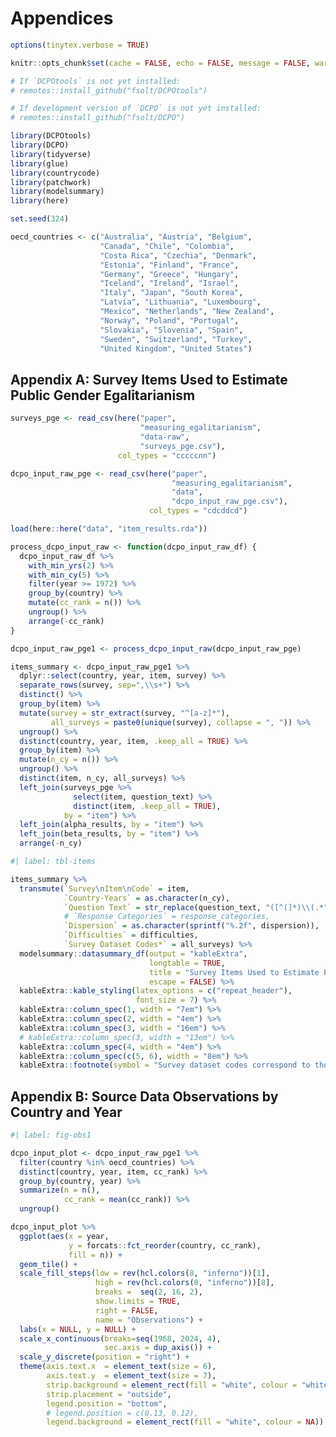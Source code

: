 # Appendices

\setcounter{figure}{0}
\renewcommand{\thefigure}{A\arabic{figure}}
\setcounter{table}{0}
\renewcommand{\thetable}{A\arabic{table}}

```r
options(tinytex.verbose = TRUE)

knitr::opts_chunk$set(cache = FALSE, echo = FALSE, message = FALSE, warning = FALSE)

# If `DCPOtools` is not yet installed:
# remotes::install_github("fsolt/DCPOtools")

# If development version of `DCPO` is not yet installed:
# remotes::install_github("fsolt/DCPO")

library(DCPOtools)
library(DCPO)
library(tidyverse)
library(glue)
library(countrycode)
library(patchwork)
library(modelsummary)
library(here)

set.seed(324)

oecd_countries <- c("Australia", "Austria", "Belgium",
                    "Canada", "Chile", "Colombia",
                    "Costa Rica", "Czechia", "Denmark",
                    "Estonia", "Finland", "France", 
                    "Germany", "Greece", "Hungary",
                    "Iceland", "Ireland", "Israel",
                    "Italy", "Japan", "South Korea",
                    "Latvia", "Lithuania", "Luxembourg",
                    "Mexico", "Netherlands", "New Zealand",
                    "Norway", "Poland", "Portugal", 
                    "Slovakia", "Slovenia", "Spain",
                    "Sweden", "Switzerland", "Turkey", 
                    "United Kingdom", "United States")
```

\pagebreak
## Appendix A: Survey Items Used to Estimate Public Gender Egalitarianism
```r
surveys_pge <- read_csv(here("paper",
                             "measuring_egalitarianism",
                             "data-raw",
                             "surveys_pge.csv"),
                        col_types = "cccccnn")

dcpo_input_raw_pge <- read_csv(here("paper",
                                    "measuring_egalitarianism",
                                    "data",
                                    "dcpo_input_raw_pge.csv"),
                               col_types = "cdcddcd")

load(here::here("data", "item_results.rda"))

process_dcpo_input_raw <- function(dcpo_input_raw_df) {
  dcpo_input_raw_df %>% 
    with_min_yrs(2) %>% 
    with_min_cy(5) %>% 
    filter(year >= 1972) %>% 
    group_by(country) %>% 
    mutate(cc_rank = n()) %>% 
    ungroup() %>% 
    arrange(-cc_rank)
} 

dcpo_input_raw_pge1 <- process_dcpo_input_raw(dcpo_input_raw_pge)

items_summary <- dcpo_input_raw_pge1 %>%
  dplyr::select(country, year, item, survey) %>%
  separate_rows(survey, sep=",\\s+") %>% 
  distinct() %>%
  group_by(item) %>% 
  mutate(survey = str_extract(survey, "^[a-z]*"),
         all_surveys = paste0(unique(survey), collapse = ", ")) %>% 
  ungroup() %>% 
  distinct(country, year, item, .keep_all = TRUE) %>% 
  group_by(item) %>% 
  mutate(n_cy = n()) %>% 
  ungroup() %>%
  distinct(item, n_cy, all_surveys) %>% 
  left_join(surveys_pge %>%
              select(item, question_text) %>%
              distinct(item, .keep_all = TRUE),
            by = "item") %>% 
  left_join(alpha_results, by = "item") %>% 
  left_join(beta_results, by = "item") %>% 
  arrange(-n_cy)

```

```r
#| label: tbl-items

items_summary %>% 
  transmute(`Survey\nItem\nCode` = item,
            `Country-Years` = as.character(n_cy),
            `Question Text` = str_replace(question_text, "([^(]*)\\(.*", "\\1"),
            # `Response Categories` = response_categories,
            `Dispersion` = as.character(sprintf("%.2f", dispersion)),
            `Difficulties` = difficulties,
            `Survey Dataset Codes*` = all_surveys) %>% 
  modelsummary::datasummary_df(output = "kableExtra",
                               longtable = TRUE,
                               title = "Survey Items Used to Estimate Public Gender Egalitarianism Scores",
                               escape = FALSE) %>% 
  kableExtra::kable_styling(latex_options = c("repeat_header"),
                            font_size = 7) %>%
  kableExtra::column_spec(1, width = "7em") %>%
  kableExtra::column_spec(2, width = "4em") %>%
  kableExtra::column_spec(3, width = "16em") %>%
  # kableExtra::column_spec(3, width = "13em") %>%
  kableExtra::column_spec(4, width = "4em") %>%
  kableExtra::column_spec(c(5, 6), width = "8em") %>%
  kableExtra::footnote(symbol = "Survey dataset codes correspond to those used in the DCPOtools R package (Solt, Hu, and Tai 2019).")
```

\pagebreak
## Appendix B: Source Data Observations by Country and Year
```r
#| label: fig-obs1

dcpo_input_plot <- dcpo_input_raw_pge1 %>% 
  filter(country %in% oecd_countries) %>% 
  distinct(country, year, item, cc_rank) %>% 
  group_by(country, year) %>% 
  summarize(n = n(),
            cc_rank = mean(cc_rank)) %>% 
  ungroup() 

dcpo_input_plot %>%
  ggplot(aes(x = year, 
             y = forcats::fct_reorder(country, cc_rank),
             fill = n)) + 
  geom_tile() +
  scale_fill_steps(low = rev(hcl.colors(8, "inferno"))[1],
                   high = rev(hcl.colors(8, "inferno"))[8],
                   breaks =  seq(2, 16, 2),
                   show.limits = TRUE,
                   right = FALSE,
                   name = "Observations") +
  labs(x = NULL, y = NULL) +
  scale_x_continuous(breaks=seq(1968, 2024, 4),
                     sec.axis = dup_axis()) +
  scale_y_discrete(position = "right") +
  theme(axis.text.x  = element_text(size = 6),
        axis.text.y  = element_text(size = 7),
        strip.background = element_rect(fill = "white", colour = "white"),
        strip.placement = "outside",
        legend.position = "bottom",
        # legend.position = c(0.13, 0.12),
        legend.background = element_rect(fill = "white", colour = NA))
```

